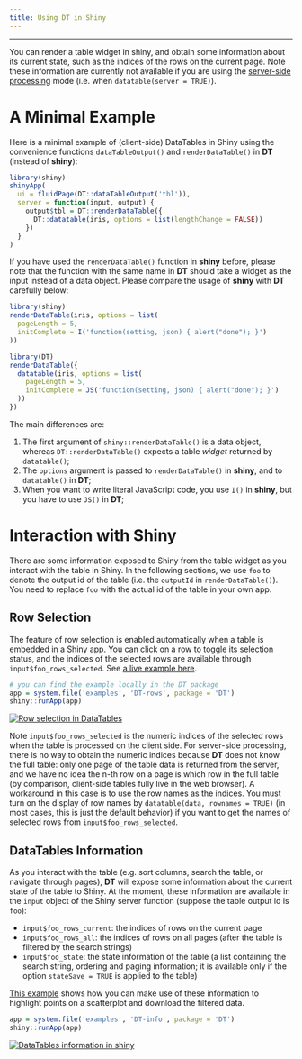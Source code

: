 ```yaml
---
title: Using DT in Shiny
---
```


---

You can render a table widget in shiny, and obtain some information about its current state, such as the indices of the rows on the current page. Note these information are currently not available if you are using the [server-side processing](server.html) mode (i.e. when `datatable(server = TRUE)`).

# A Minimal Example

Here is a minimal example of (client-side) DataTables in Shiny using the convenience functions `dataTableOutput()` and `renderDataTable()` in **DT** (instead of **shiny**):

```r
library(shiny)
shinyApp(
  ui = fluidPage(DT::dataTableOutput('tbl')),
  server = function(input, output) {
    output$tbl = DT::renderDataTable({
      DT::datatable(iris, options = list(lengthChange = FALSE))
    })
  }
)
```

If you have used the `renderDataTable()` function in **shiny** before, please note that the function with the same name in **DT** should take a widget as the input instead of a data object. Please compare the usage of **shiny** with **DT** carefully below:

```r
library(shiny)
renderDataTable(iris, options = list(
  pageLength = 5,
  initComplete = I('function(setting, json) { alert("done"); }')
))
```

```r
library(DT)
renderDataTable({
  datatable(iris, options = list(
    pageLength = 5,
    initComplete = JS('function(setting, json) { alert("done"); }')
  ))
})
```

The main differences are:

1. The first argument of `shiny::renderDataTable()` is a data object, whereas `DT::renderDataTable()` expects a table _widget_ returned by `datatable()`;
1. The `options` argument is passed to `renderDataTable()` in **shiny**, and to `datatable()` in **DT**;
1. When you want to write literal JavaScript code, you use `I()` in **shiny**, but you have to use `JS()` in **DT**;

# Interaction with Shiny

There are some information exposed to Shiny from the table widget as you interact with the table in Shiny. In the following sections, we use `foo` to denote the output id of the table (i.e. the `outputId` in `renderDataTable()`). You need to replace `foo` with the actual id of the table in your own app.

## Row Selection

The feature of row selection is enabled automatically when a table is embedded in a Shiny app. You can click on a row to toggle its selection status, and the indices of the selected rows are available through `input$foo_rows_selected`. See [a live example here](https://yihui.shinyapps.io/DT-rows/).

```r
# you can find the example locally in the DT package
app = system.file('examples', 'DT-rows', package = 'DT')
shiny::runApp(app)
```

[![Row selection in DataTables](http://i.imgur.com/ZQCiu7L.png)](https://yihui.shinyapps.io/DT-rows/)

Note `input$foo_rows_selected` is the numeric indices of the selected rows when the table is processed on the client side. For server-side processing, there is no way to obtain the numeric indices because **DT** does not know the full table: only one page of the table data is returned from the server, and we have no idea the n-th row on a page is which row in the full table (by comparison, client-side tables fully live in the web browser). A workaround in this case is to use the row names as the indices. You must turn on the display of row names by `datatable(data, rownames = TRUE)` (in most cases, this is just the default behavior) if you want to get the names of selected rows from `input$foo_rows_selected`.

## DataTables Information

As you interact with the table (e.g. sort columns, search the table, or navigate through pages), **DT** will expose some information about the current state of the table to Shiny. At the moment, these information are available in the `input` object of the Shiny server function (suppose the table output id is `foo`):

- `input$foo_rows_current`: the indices of rows on the current page
- `input$foo_rows_all`: the indices of rows on all pages (after the table is filtered by the search strings)
- `input$foo_state`: the state information of the table (a list containing the search string, ordering and paging information; it is available only if the option `stateSave = TRUE` is applied to the table)

[This example](https://yihui.shinyapps.io/DT-info/) shows how you can make use of these information to highlight points on a scatterplot and download the filtered data.

```r
app = system.file('examples', 'DT-info', package = 'DT')
shiny::runApp(app)
```

[![DataTables information in shiny](http://i.imgur.com/wKW8mib.png)](https://yihui.shinyapps.io/DT-info/)
